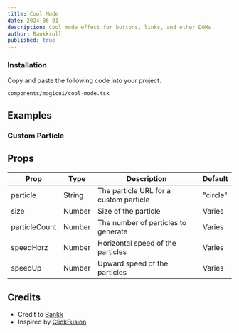 ```yaml
---
title: Cool Mode
date: 2024-06-01
description: Cool mode effect for buttons, links, and other DOMs
author: Bankkroll
published: true
---
```


<ComponentPreview name="cool-mode-demo" />

<Steps>

### Installation

Copy and paste the following code into your project.

```text
components/magicui/cool-mode.tsx
```

<ComponentSource name="cool-mode" />

</Steps>

## Examples

### Custom Particle

<ComponentPreview name="cool-mode-custom" />

## Props

| Prop                      | Type                      | Description                                                  | Default  |
| ------------------------- | ------------------------- | ------------------------------------------------------------ | -------- |
| particle                  | String                    | The particle URL for a custom particle                       | "circle" |
| size                      | Number                    | Size of the particle                                         |  Varies  |
| particleCount             | Number                    | The number of particles to generate                          |  Varies  |
| speedHorz                 | Number                    | Horizontal speed of the particles                            |  Varies  |
| speedUp                   | Number                    | Upward speed of the particles                                |  Varies  |


## Credits

- Credit to [Bankk](https://www.x.com/bankkroll_eth)
- Inspired by [ClickFusion](https://github.com/BankkRoll/ClickFusion)
